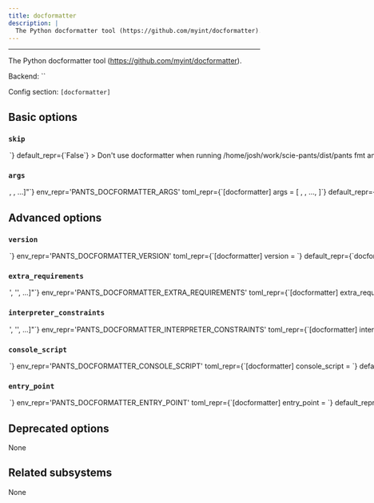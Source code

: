 ```yaml
---
title: docformatter
description: |
  The Python docformatter tool (https://github.com/myint/docformatter).
---
```



---

The Python docformatter tool (https://github.com/myint/docformatter).

Backend: <span className="color--primary">``</span>

Config section: <span className="color--primary">`[docformatter]`</span>

<span className={styles.options}>

## Basic options

### `skip`

<Option
  cli_repr={`--[no-]docformatter-skip`}
  env_repr='PANTS_DOCFORMATTER_SKIP'
  toml_repr={`[docformatter]
skip = <bool>`}
  default_repr={`False`}
>

Don&#x27;t use docformatter when running `/home/josh/work/scie-pants/dist/pants fmt` and `/home/josh/work/scie-pants/dist/pants lint`.

</Option>

### `args`

<Option
  cli_repr={`--docformatter-args="[<shell_str>, <shell_str>, ...]"`}
  env_repr='PANTS_DOCFORMATTER_ARGS'
  toml_repr={`[docformatter]
args = [
    <shell_str>,
    <shell_str>,
    ...,
]`}
  default_repr={`[]`}
>

Arguments to pass directly to docformatter, e.g. `--docformatter-args="--wrap-summaries=100 --pre-summary-newline"`.

</Option>

## Advanced options

### `version`

<Option
  cli_repr={`--docformatter-version=<str>`}
  env_repr='PANTS_DOCFORMATTER_VERSION'
  toml_repr={`[docformatter]
version = <str>`}
  default_repr={`docformatter>=1.4,<1.5`}
>

Requirement string for the tool.

</Option>

### `extra_requirements`

<Option
  cli_repr={`--docformatter-extra-requirements="['<str>', '<str>', ...]"`}
  env_repr='PANTS_DOCFORMATTER_EXTRA_REQUIREMENTS'
  toml_repr={`[docformatter]
extra_requirements = [
    '<str>',
    '<str>',
    ...,
]`}
  default_repr={`[]`}
>

Any additional requirement strings to use with the tool. This is useful if the tool allows you to install plugins or if you need to constrain a dependency to a certain version.

</Option>

### `interpreter_constraints`

<Option
  cli_repr={`--docformatter-interpreter-constraints="['<str>', '<str>', ...]"`}
  env_repr='PANTS_DOCFORMATTER_INTERPRETER_CONSTRAINTS'
  toml_repr={`[docformatter]
interpreter_constraints = [
    '<str>',
    '<str>',
    ...,
]`}
  default_repr={`[\n  "CPython>=3.6"\n]`}
>

Python interpreter constraints for this tool.

</Option>

### `console_script`

<Option
  cli_repr={`--docformatter-console-script=<str>`}
  env_repr='PANTS_DOCFORMATTER_CONSOLE_SCRIPT'
  toml_repr={`[docformatter]
console_script = <str>`}
  default_repr={`docformatter`}
>

The console script for the tool. Using this option is generally preferable to (and mutually exclusive with) specifying an --entry-point since console script names have a higher expectation of staying stable across releases of the tool. Usually, you will not want to change this from the default.

</Option>

### `entry_point`

<Option
  cli_repr={`--docformatter-entry-point=<str>`}
  env_repr='PANTS_DOCFORMATTER_ENTRY_POINT'
  toml_repr={`[docformatter]
entry_point = <str>`}
  default_repr={`None`}
>

The entry point for the tool. Generally you only want to use this option if the tool does not offer a --console-script (which this option is mutually exclusive with). Usually, you will not want to change this from the default.

</Option>

## Deprecated options

None

## Related subsystems

None

</span>
